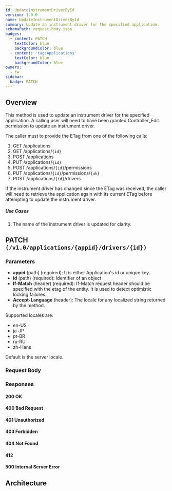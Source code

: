 ```yaml
---
id: UpdateInstrumentDriverById
version: 1.0.0
name: UpdateInstrumentDriverById
summary: Update an instrument driver for the specified application.
schemaPath: request-body.json
badges:
  - content: PATCH
    textColor: blue
    backgroundColor: blue
  - content: 'tag:Applications'
    textColor: blue
    backgroundColor: blue
owners:
  - fw
sidebar:
  badge: PATCH
---
```

## Overview
This method is used to update an instrument driver for the specified application.
A calling user will need to have been granted Controller_Edit permission to update an instrument driver.

The caller must to provide the ETag from one of the following calls:

1. GET /applications
2. GET /applications/`{id}`
3. POST /applications
4. PUT /applications/`{id}`
5. POST /applications/`{id}`/permissions
6. PUT /applications/`{id}`/permissions/`{uk}`
7. POST /applications/`{id}`/drivers

If the instrument driver has changed since the ETag was received, the caller will need to
retrieve the application again with its current ETag before attempting to update the instrument driver.

##### Use Cases

1. The name of the instrument driver is updated for clarity.





## PATCH `(/v1.0/applications/{appid}/drivers/{id})`

### Parameters
- **appid** (path) (required): It is either Application's id or unique key.
- **id** (path) (required): Identifier of an object
- **If-Match** (header) (required): If-Match request header should be specified with the etag of the entity. It is used to detect optimistic locking failures.
- **Accept-Language** (header): The locale for any localized string returned by the method.

Supported locales are:
* en-US
* ja-JP
* pt-BR
* ru-RU
* zh-Hans

Default is the server locale.



### Request Body
<SchemaViewer file="request-body.json" maxHeight="500" id="request-body" />


### Responses

#### <span className="text-green-500">200 OK</span>
<SchemaViewer file="response-200.json" maxHeight="500" id="response-200" />

#### <span className="text-orange-500">400 Bad Request</span>
<SchemaViewer file="response-400.json" maxHeight="500" id="response-400" />

#### <span className="text-orange-500">401 Unauthorized</span>
<SchemaViewer file="response-401.json" maxHeight="500" id="response-401" />

#### <span className="text-orange-500">403 Forbidden</span>
<SchemaViewer file="response-403.json" maxHeight="500" id="response-403" />

#### <span className="text-orange-500">404 Not Found</span>
<SchemaViewer file="response-404.json" maxHeight="500" id="response-404" />

#### <span className="text-orange-500">412</span>
<SchemaViewer file="response-412.json" maxHeight="500" id="response-412" />

#### <span className="text-red-500">500 Internal Server Error</span>
<SchemaViewer file="response-500.json" maxHeight="500" id="response-500" />



## Architecture

<NodeGraph />
